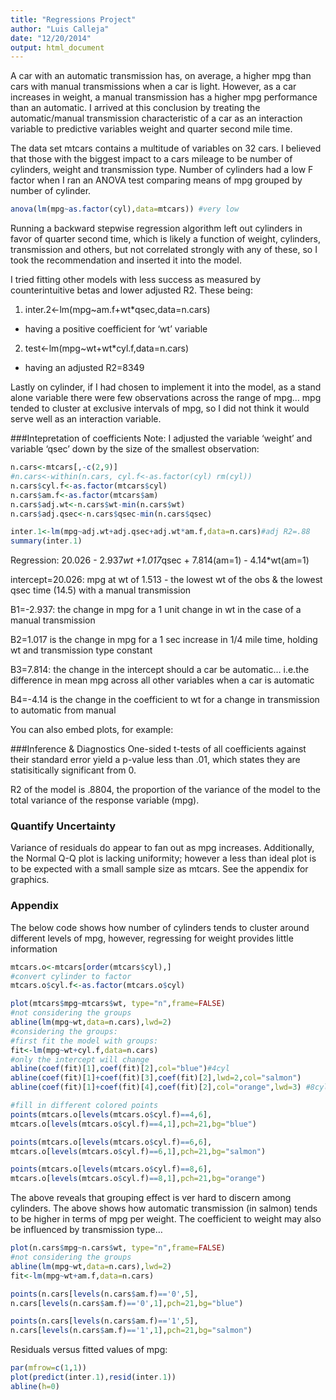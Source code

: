 ```yaml
---
title: "Regressions Project"
author: "Luis Calleja"
date: "12/20/2014"
output: html_document
---
```


A car with an automatic transmission has, on average, a higher mpg than cars with manual transmissions when a car is light. However, as a car increases in weight, a manual transmission has a higher mpg performance than an automatic. I arrived at this conclusion by treating the automatic/manual transmission characteristic of a car as an interaction variable to predictive variables weight and quarter second mile time.

The data set mtcars contains a multitude of variables on 32 cars. I believed that those with the biggest impact to a cars mileage to be number of cylinders, weight and transmission type. Number of cylinders had a low F factor when I ran an ANOVA test comparing means of mpg grouped by number of cylinder.


```r
anova(lm(mpg~as.factor(cyl),data=mtcars)) #very low
```

Running a backward stepwise regression algorithm left out cylinders in favor of quarter second time, which is likely a function of weight, cylinders, transmission and others, but not correlated strongly with any of these, so I took the recommendation and inserted it into the model.

I tried fitting other models with less success as measured by counterintuitive betas and lower adjusted R2. These being:

1. inter.2<-lm(mpg~am.f+wt*qsec,data=n.cars)
  + having a positive coefficient for 'wt' variable
2. test<-lm(mpg~wt+wt*cyl.f,data=n.cars) 
  + having an adjusted R2=8349

Lastly on cylinder, if I had chosen to implement it into the model, as a stand alone variable there were few observations across the range of mpg... mpg tended to cluster at exclusive intervals of mpg, so I did not think it would serve well as an interaction variable.
 
 
###Intepretation of coefficients 
Note: I adjusted the variable 'weight' and variable 'qsec' down by the size of the smallest observation:

```r
n.cars<-mtcars[,-c(2,9)]
#n.cars<-within(n.cars, cyl.f<-as.factor(cyl) rm(cyl))
n.cars$cyl.f<-as.factor(mtcars$cyl)
n.cars$am.f<-as.factor(mtcars$am)
n.cars$adj.wt<-n.cars$wt-min(n.cars$wt)
n.cars$adj.qsec<-n.cars$qsec-min(n.cars$qsec)
```

```r
inter.1<-lm(mpg~adj.wt+adj.qsec+adj.wt*am.f,data=n.cars)#adj R2=.88
summary(inter.1)
```
Regression: 20.026 - 2.937*wt +1.017*qsec + 7.814(am=1)
- 4.14*wt(am=1)

intercept=20.026: mpg at wt of 1.513 - the lowest wt of the obs
& the lowest qsec time (14.5) with a manual transmission 

B1=-2.937: the change in mpg for a 1 unit change in wt
in the case of a manual transmission

B2=1.017 is the change in mpg for a 1 sec increase in
1/4 mile time, holding wt and transmission type 
constant

B3=7.814: the change in the intercept should a car be
automatic... i.e.the difference in mean mpg across
all other variables when a car is automatic

B4=-4.14 is the change in the coefficient to wt
for a change in transmission to automatic from manual

You can also embed plots, for example:

###Inference & Diagnostics
One-sided t-tests of all coefficients against their standard error yield a p-value less than .01, which states they are statisitically significant from 0.

R2 of the model is .8804, the proportion of the variance of the model to the total variance of the response variable (mpg).

### Quantify Uncertainty
Variance of residuals do appear to fan out as mpg increases. Additionally, the Normal Q-Q plot is lacking uniformity; however a less than ideal plot is to be expected with a small sample size as mtcars. See the appendix for graphics.

### Appendix
The below code shows how number of cylinders tends to cluster around different levels of mpg, however, regressing for weight provides little information
```r
mtcars.o<-mtcars[order(mtcars$cyl),]
#convert cylinder to factor
mtcars.o$cyl.f<-as.factor(mtcars.o$cyl)

plot(mtcars$mpg~mtcars$wt, type="n",frame=FALSE)
#not considering the groups
abline(lm(mpg~wt,data=n.cars),lwd=2)
#considering the groups:
#first fit the model with groups:
fit<-lm(mpg~wt+cyl.f,data=n.cars)
#only the intercept will change
abline(coef(fit)[1],coef(fit)[2],col="blue")#4cyl
abline(coef(fit)[1]+coef(fit)[3],coef(fit)[2],lwd=2,col="salmon")
abline(coef(fit)[1]+coef(fit)[4],coef(fit)[2],col="orange",lwd=3) #8cyl

#fill in different colored points
points(mtcars.o[levels(mtcars.o$cyl.f)==4,6],
mtcars.o[levels(mtcars.o$cyl.f)==4,1],pch=21,bg="blue") 

points(mtcars.o[levels(mtcars.o$cyl.f)==6,6],
mtcars.o[levels(mtcars.o$cyl.f)==6,1],pch=21,bg="salmon")

points(mtcars.o[levels(mtcars.o$cyl.f)==8,6],
mtcars.o[levels(mtcars.o$cyl.f)==8,1],pch=21,bg="orange")
```

The above reveals that grouping effect is ver hard to discern among cylinders. The above shows how automatic transmission (in salmon) tends to be higher in terms of mpg per weight. The coefficient to weight may also be influenced by transmission type...

```r
plot(n.cars$mpg~n.cars$wt, type="n",frame=FALSE)
#not considering the groups
abline(lm(mpg~wt,data=n.cars),lwd=2)
fit<-lm(mpg~wt+am.f,data=n.cars)

points(n.cars[levels(n.cars$am.f)=='0',5],
n.cars[levels(n.cars$am.f)=='0',1],pch=21,bg="blue") 

points(n.cars[levels(n.cars$am.f)=='1',5],
n.cars[levels(n.cars$am.f)=='1',1],pch=21,bg="salmon")
```

Residuals versus fitted values of mpg:
```r
par(mfrow=c(1,1))
plot(predict(inter.1),resid(inter.1))
abline(h=0)
```